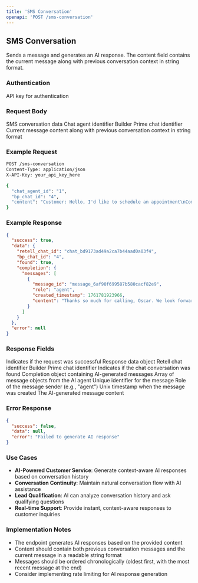 ```yaml
---
title: 'SMS Conversation'
openapi: 'POST /sms-conversation'
---
```


## SMS Conversation

Sends a message and generates an AI response. The content field contains the current message along with previous conversation context in string format.

### Authentication

<ParamField path="header" type="string" name="X-API-Key" required>
  API key for authentication
</ParamField>

### Request Body

<ParamField path="body" type="object" name="conversationData" required>
  SMS conversation data
</ParamField>

<ParamField path="body" type="string" name="chat_agent_id" required>
  Chat agent identifier
</ParamField>

<ParamField path="body" type="string" name="bp_chat_id" required>
  Builder Prime chat identifier
</ParamField>

<ParamField path="body" type="string" name="content" required>
  Current message content along with previous conversation context in string format
</ParamField>

### Example Request

```bash
POST /sms-conversation
Content-Type: application/json
X-API-Key: your_api_key_here

{
  "chat_agent_id": "1",
  "bp_chat_id": "4",
  "content": "Customer: Hello, I'd like to schedule an appointment\nCompany: Hi! I'd be happy to help you schedule an appointment. What service are you interested in?\nCustomer: I need a consultation for my business\nCustomer: no"
}
```

### Example Response

```json
{
  "success": true,
  "data": {
    "retell_chat_id": "chat_bd9173ad49a2ca7b44aad0a03f4",
    "bp_chat_id": "4",
    "found": true,
    "completion": {
      "messages": [
        {
          "message_id": "message_6af90f699587b580cacf82e9",
          "role": "agent",
          "created_timestamp": 1761781923966,
          "content": "Thanks so much for calling, Oscar. We look forward to seeing you for your consultation. Have a great day!"
        }
      ]
    }
  },
  "error": null
}
```

### Response Fields

<ParamField path="response" type="boolean" name="success">
  Indicates if the request was successful
</ParamField>

<ParamField path="response" type="object" name="data">
  Response data object
</ParamField>

<ParamField path="response" type="string" name="data.retell_chat_id">
  Retell chat identifier
</ParamField>

<ParamField path="response" type="string" name="data.bp_chat_id">
  Builder Prime chat identifier
</ParamField>

<ParamField path="response" type="boolean" name="data.found">
  Indicates if the chat conversation was found
</ParamField>

<ParamField path="response" type="object" name="data.completion">
  Completion object containing AI-generated messages
</ParamField>

<ParamField path="response" type="array" name="data.completion.messages">
  Array of message objects from the AI agent
</ParamField>

<ParamField path="response" type="string" name="data.completion.messages[].message_id">
  Unique identifier for the message
</ParamField>

<ParamField path="response" type="string" name="data.completion.messages[].role">
  Role of the message sender (e.g., "agent")
</ParamField>

<ParamField path="response" type="integer" name="data.completion.messages[].created_timestamp">
  Unix timestamp when the message was created
</ParamField>

<ParamField path="response" type="string" name="data.completion.messages[].content">
  The AI-generated message content
</ParamField>

### Error Response

```json
{
  "success": false,
  "data": null,
  "error": "Failed to generate AI response"
}
```

### Use Cases

- **AI-Powered Customer Service**: Generate context-aware AI responses based on conversation history
- **Conversation Continuity**: Maintain natural conversation flow with AI assistance
- **Lead Qualification**: AI can analyze conversation history and ask qualifying questions
- **Real-time Support**: Provide instant, context-aware responses to customer inquiries

### Implementation Notes

- The endpoint generates AI responses based on the provided content
- Content should contain both previous conversation messages and the current message in a readable string format
- Messages should be ordered chronologically (oldest first, with the most recent message at the end)
- Consider implementing rate limiting for AI response generation
